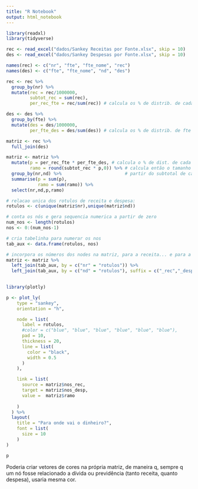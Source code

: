 ```yaml
---
title: "R Notebook"
output: html_notebook
---
```


```r
library(readxl)
library(tidyverse)
```

```r
rec <- read_excel("dados/Sankey Receitas por Fonte.xlsx", skip = 10)
des <- read_excel("dados/Sankey Despesas por Fonte.xlsx", skip = 10)

names(rec) <- c("nr", "fte", "fte_nome", "rec")
names(des) <- c("fte", "fte_nome", "nd", "des")

rec <- rec %>%
  group_by(nr) %>%
  mutate(rec = rec/1000000,
         subtot_rec = sum(rec),
         per_rec_fte = rec/sum(rec)) # calcula os % de distrib. de cada rec nas ftes

des <- des %>%
  group_by(fte) %>%
  mutate(des = des/1000000,
         per_fte_des = des/sum(des)) # calcula os % de distrib. de fte nas desps

matriz <- rec %>%
  full_join(des)

matriz <- matriz %>% 
  mutate(p = per_rec_fte * per_fte_des, # calcula o % de dist. de cada rec nas desps
         ramo = round(subtot_rec * p,0)) %>% # calcula então o tamanho de cada link, a
  group_by(nr,nd) %>%                        # partir do subtotal de cada receita
  summarise(p = sum(p),
            ramo = sum(ramo)) %>%
  select(nr,nd,p,ramo)

# relacao unica dos rotulos de receita e despesa:
rotulos <- c(unique(matriz$nr),unique(matriz$nd))

# conta os nós e gera sequencia numerica a partir de zero
num_nos <- length(rotulos)
nos <- 0:(num_nos-1)

# cria tabelinha para numerar os nos
tab_aux <- data.frame(rotulos, nos)

# incorpora os números dos nodes na matriz, para a receita... e para a despesa.
matriz <- matriz %>%
  left_join(tab_aux, by = c("nr" = "rotulos")) %>%   
  left_join(tab_aux, by = c("nd" = "rotulos"), suffix = c("_rec","_desp"))
  
```


```r
library(plotly)

p <- plot_ly(
    type = "sankey",
    orientation = "h",

    node = list(
      label = rotulos,
      #color = c("blue", "blue", "blue", "blue", "blue", "blue"),
      pad = 10,
      thickness = 20,
      line = list(
        color = "black",
        width = 0.5
      )
    ),

    link = list(
      source = matriz$nos_rec,
      target = matriz$nos_desp,
      value =  matriz$ramo
      
    )
  ) %>% 
  layout(
    title = "Para onde vai o dinheiro?",
    font = list(
      size = 10
    )
)

p
```

Poderia criar vetores de cores na própria matriz, de maneira q, sempre q um nó fosse relacionado a dívida ou previdência (tanto receita, quanto despesa), usaria mesma cor.
